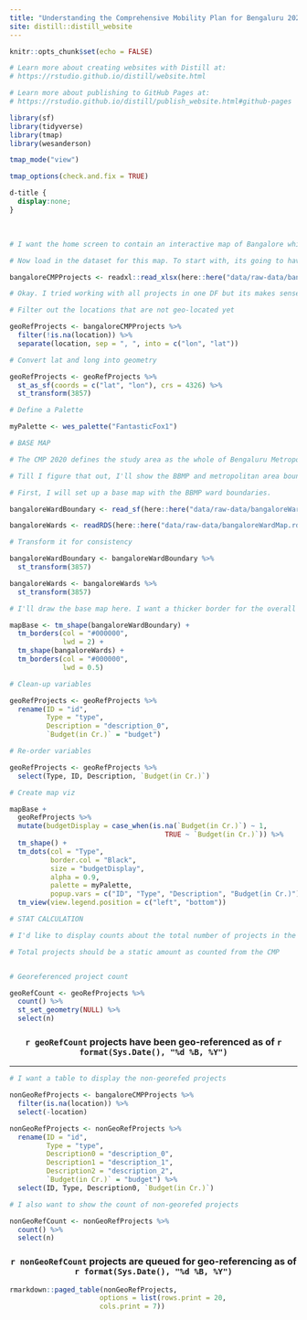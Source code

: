 ```yaml
---
title: "Understanding the Comprehensive Mobility Plan for Bengaluru 2020"
site: distill::distill_website
---
```


```r
knitr::opts_chunk$set(echo = FALSE)

# Learn more about creating websites with Distill at:
# https://rstudio.github.io/distill/website.html

# Learn more about publishing to GitHub Pages at:
# https://rstudio.github.io/distill/publish_website.html#github-pages

library(sf)
library(tidyverse)
library(tmap)
library(wesanderson)

tmap_mode("view")

tmap_options(check.and.fix = TRUE)
```

```css

d-title {
  display:none;
}

```

<!-- Use a HTML break to add a little white space between the title and the map -->
<br>

```r
# I want the home screen to contain an interactive map of Bangalore which shows all the projects proposed in the Comprehensive Mobility Plan for Bengaluru 2020. The map needs to have relevant boundaries (BBMP Ward, BMRDA) in addition to the projects. Also, projects will need to be categorized to make it easier to understand.

# Now load in the dataset for this map. To start with, its going to have just points.

bangaloreCMPProjects <- readxl::read_xlsx(here::here("data/raw-data/bangaloreCMP2020Projects.xlsx"))

# Okay. I tried working with all projects in one DF but its makes sense to split them by project type. Then I can make the pop-up info more useful.

# Filter out the locations that are not geo-located yet

geoRefProjects <- bangaloreCMPProjects %>% 
  filter(!is.na(location)) %>% 
  separate(location, sep = ", ", into = c("lon", "lat"))

# Convert lat and long into geometry

geoRefProjects <- geoRefProjects %>% 
  st_as_sf(coords = c("lat", "lon"), crs = 4326) %>% 
  st_transform(3857)

# Define a Palette

myPalette <- wes_palette("FantasticFox1")

```

```r
# BASE MAP

# The CMP 2020 defines the study area as the whole of Bengaluru Metropolitan Area (1294.00 Sq.Km), part of Bangalore-Mysore Infrastructure Corridor Area (79.14 Sq.Km) and a part of Bangalore International Airport Area Local Planning Authority (227.85 Sq.Km). BUT, I don't see a map which explicitly shows these areas. :/ 

# Till I figure that out, I'll show the BBMP and metropolitan area boundaries.

# First, I will set up a base map with the BBMP ward boundaries.

bangaloreWardBoundary <- read_sf(here::here("data/raw-data/bangaloreWardBoundary.shp"))

bangaloreWards <- readRDS(here::here("data/raw-data/bangaloreWardMap.rds"))

# Transform it for consistency

bangaloreWardBoundary <- bangaloreWardBoundary %>% 
  st_transform(3857)

bangaloreWards <- bangaloreWards %>% 
  st_transform(3857)

# I'll draw the base map here. I want a thicker border for the overall outline of the wards and thinner lines showing individual wards.

mapBase <- tm_shape(bangaloreWardBoundary) +
  tm_borders(col = "#000000",
             lwd = 2) +
  tm_shape(bangaloreWards) +
  tm_borders(col = "#000000",
             lwd = 0.5)

```

```r
# Clean-up variables

geoRefProjects <- geoRefProjects %>% 
  rename(ID = "id",
         Type = "type",
         Description = "description_0",
         `Budget(in Cr.)` = "budget")

# Re-order variables

geoRefProjects <- geoRefProjects %>% 
  select(Type, ID, Description, `Budget(in Cr.)`)

```

```r
# Create map viz

mapBase +
  geoRefProjects %>%
  mutate(budgetDisplay = case_when(is.na(`Budget(in Cr.)`) ~ 1,
                                      TRUE ~ `Budget(in Cr.)`)) %>% 
  tm_shape() +
  tm_dots(col = "Type",
          border.col = "Black",
          size = "budgetDisplay",
          alpha = 0.9,
          palette = myPalette,
          popup.vars = c("ID", "Type", "Description", "Budget(in Cr.)")) +
  tm_view(view.legend.position = c("left", "bottom"))
```

```r
# STAT CALCULATION

# I'd like to display counts about the total number of projects in the CMP and the number of projects that have been geo-referenced. It'll help show that things are still in progress and is also an indicator of the complexity of things.

# Total projects should be a static amount as counted from the CMP


# Georeferenced project count

geoRefCount <- geoRefProjects %>% 
  count() %>% 
  st_set_geometry(NULL) %>% 
  select(n)
```

<center>

### `r geoRefCount` projects have been geo-referenced as of `r format(Sys.Date(), "%d %B, %Y")`

</center>

---

```r
# I want a table to display the non-georefed projects

nonGeoRefProjects <- bangaloreCMPProjects %>% 
  filter(is.na(location)) %>% 
  select(-location)

nonGeoRefProjects <- nonGeoRefProjects %>% 
  rename(ID = "id",
         Type = "type",
         Description0 = "description_0",
         Description1 = "description_1",
         Description2 = "description_2",
         `Budget(in Cr.)` = "budget") %>% 
  select(ID, Type, Description0, `Budget(in Cr.)`)

# I also want to show the count of non-georefed projects

nonGeoRefCount <- nonGeoRefProjects %>% 
  count() %>% 
  select(n)

```


<center>

### `r nonGeoRefCount` projects are queued for geo-referencing as of `r format(Sys.Date(), "%d %B, %Y")`

</center>

```r
 
rmarkdown::paged_table(nonGeoRefProjects,
                      options = list(rows.print = 20,
                      cols.print = 7))

```

